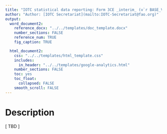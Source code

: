 ```yaml
---
title: "IOTC statistical data reporting: Form 3CE _interim_ (v`r BASE_VERSION` **multiple**)"
author: "Author: [IOTC Secretariat](mailto:IOTC-Secretariat@fao.org)" 
output:
  word_document2:
    reference_docx: "../../templates/doc_template.docx"
    number_sections: FALSE
    reference_num: TRUE
    fig_caption: TRUE

  html_document2:
    css: "../../templates/html_template.css"
    includes: 
      in_header: "../../templates/google-analytics.html"
    number_sections: FALSE
    toc: yes
    toc_float:
      collapsed: FALSE
    smooth_scroll: FALSE
---
```

  
# Description

[ TBD ] 